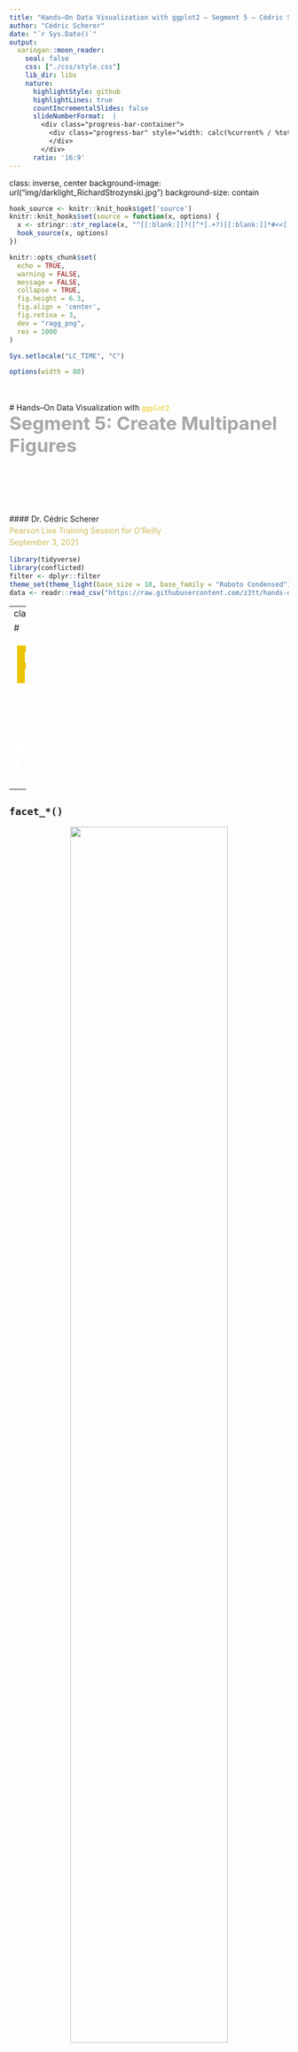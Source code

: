 ```yaml
---
title: "Hands–On Data Visualization with ggplot2 – Segment 5 – Cédric Scherer"
author: "Cédric Scherer"
date: "`r Sys.Date()`"
output:
  xaringan::moon_reader:
    seal: false
    css: ["./css/style.css"]
    lib_dir: libs
    nature:
      highlightStyle: github
      highlightLines: true
      countIncrementalSlides: false
      slideNumberFormat:  |
        <div class="progress-bar-container">
          <div class="progress-bar" style="width: calc(%current% / %total% * 100%);">
          </div>
        </div>
      ratio: '16:9'
---
```

class: inverse, center
background-image: url("img/darklight_RichardStrozynski.jpg")
background-size: contain

```r
hook_source <- knitr::knit_hooks$get('source')
knitr::knit_hooks$set(source = function(x, options) {
  x <- stringr::str_replace(x, "^[[:blank:]]?([^*].+?)[[:blank:]]*#<<[[:blank:]]*$", "*\\1")
  hook_source(x, options)
})

knitr::opts_chunk$set(
  echo = TRUE, 
  warning = FALSE, 
  message = FALSE, 
  collapse = TRUE,
  fig.height = 6.3,
  fig.align = 'center',
  fig.retina = 3,
  dev = "ragg_png", 
  res = 1000
)

Sys.setlocale("LC_TIME", "C")

options(width = 80)
```

<br><br>
# Hands–On Data Visualization with <code style='color:#ebc500;'>ggplot2</code><br><b style='font-size:25pt;color:#a7a7a7;'>Segment 5: Create Multipanel Figures</b>
<br><br><br><br><br><br><br>
#### Dr. Cédric Scherer<b style='color:#ccba56;font-weight:400;line-height:150%;'><br>Pearson Live Training Session for O'Reilly<br>September 3, 2021</b ><br>

```r
library(tidyverse)
library(conflicted)
filter <- dplyr::filter
theme_set(theme_light(base_size = 18, base_family = "Roboto Condensed"))
data <- readr::read_csv("https://raw.githubusercontent.com/z3tt/hands-on-ggplot2/main/data/crypto_cleaned.csv")
```

---
class: inverse, center, middle

# <b style='font-size:70pt;color:#ebc500;'>Facets</b><br><b style='font-size:45pt;color:white;'>Small Multiples</b><br><br>

---

## <b><code>facet\_\*()</code></b>

<p style='text-align:center;'><img src="img/position-facets.png" style='width:75%;'><br><br><cap>Adapted from "ggplot2: Elegant Graphics for Data Analysis" by Hadley Wickham</cap></p>

---

## Our Small-Multiple Candidate

The well-known plot we are going to use for our small multiples, saved as `g`.

.pull-left[
```r
g <- 
  ggplot(data, aes(date, close)) +
    geom_line(
      aes(color = currency),
      size = 1
    ) +
    scale_x_date(
      date_labels = "%m/%y",
      expand = c(0, 0)
    ) +
    scale_y_continuous(
      labels = scales::dollar_format()
    ) +
    scale_color_brewer(
      palette = "Set1",
      guide = "none"
    )

g
```
]

.pull-right[
```r
```
]

---

## <b><code>facet_wrap()</code></b>

`facet_wrap()` splits the data into small multiples based on **one grouping variable**:


.pull-left[
```r
g +
  facet_wrap(vars(year)) #<<
```
]

.pull-right[
```r
```
]

---

## <b><code>facet_wrap()</code></b>

`facet_wrap()` splits the data into small multiples based on **one grouping variable**:


.pull-left[
```r
g +
  facet_wrap(vars(currency)) #<<
```
]

.pull-right[
```r
```
]

---

## <b><code>facet_wrap()</code></b>

`facet_wrap()` splits the data into small multiples based on **one grouping variable**:

.pull-left[
```r
g +
  facet_wrap(~ currency) #<<
```
]

.pull-right[
```r
```
]

---

## <b><code>facet_wrap()</code></b>

`facet_wrap()` splits the data into small multiples based on **one grouping variable**:

.pull-left[
```r
g +
  facet_wrap(
    vars(currency),
    scales = "free" #<<
  )
```
]

.pull-right[
```r
```
]

---

## <b><code>facet_wrap()</code></b>

`facet_wrap()` splits the data into small multiples based on **one grouping variable**:

.pull-left[
```r
g +
  facet_wrap(
    vars(currency),
    scales = "free_y" #<<
  )
```
]

.pull-right[
```r
```
]
---

## <b><code>facet_wrap()</code></b>

`facet_wrap()` splits the data into small multiples based on **one grouping variable**:

.pull-left[
```r
g +
  facet_wrap(
    vars(currency),
    nrow = 1 #<<
  )
```
]

.pull-right[
```r
```
]

---

## <b><code>facet_wrap()</code></b>

`facet_wrap()` splits the data into small multiples based on **one grouping variable**:

.pull-left[
```r
g +
  facet_wrap(
    vars(currency),
    ncol = 1 #<<
  )
```
]

.pull-right[
```r
```
]

---

## <b><code>facet_grid()</code></b>

`facet_grid()` spans a grid of each combination of **two grouping variables**:

.pull-left[
```r
g +
  facet_grid( #<<
    cols = vars(currency), #<<
    rows = vars(year) #<<
  ) #<<
```
]

.pull-right[
```r
```
]

---

## <b><code>facet_grid()</code></b>

`facet_grid()` spans a grid of each combination of **two grouping variables**:

.pull-left[
```r
g +
  facet_grid(
    year ~ currency #<<
  )
```
]

.pull-right[
```r
```
]

---

## <b><code>facet_grid()</code></b>

`facet_grid()` spans a grid of each combination of **two grouping variables**:

.pull-left[
```r
g +
  facet_grid(
    currency ~ year #<<
  )
```
]

.pull-right[
```r
```
]

---

## <b><code>facet_grid()</code></b>

`facet_grid()` spans a grid of each combination of **two grouping variables**:

.pull-left[
```r
g +
  facet_grid(
    currency ~ year,
    scales = "free" #<<
  )
```
]

.pull-right[
```r
```
]

---

## <b><code>facet_grid()</code></b>

`facet_grid()` spans a grid of each combination of **two grouping variables**:

.pull-left[
```r
g +
  facet_grid(
    currency ~ year,
    scales = "free_y" #<<
  )
```
]

.pull-right[
```r
```
]

---
background-image: url("img/bg-exercise.png")
background-size: cover

## Exercise 1: 

* A famous statistical data set is the [“Datasaurus Dozen”](http://www.thefunctionalart.com/2016/08/download-datasaurus-never-trust-summary.html), which is based on [“Anscome's Quartet”](https://en.wikipedia.org/wiki/Anscombe%27s_quartet).<br><br>Import the according data into R and inspect it: `datasaurus.csv`

* Visualize all 12 sets as small multiples of scatter plots.

* Also, add to each facet a linear fitting in the back.
  
* Use a built-in theme and add a title and explanation of the visual.

---

## Exercise 1: Import and Inspect Data

```r
saurus <- readr::read_csv(here::here("data", "datasaurus.csv"))

unique(saurus$dataset)
```

---

## Exercise 1: Import and Inspect Data

```r
saurus <- readr::read_csv(here::here("data", "datasaurus.csv"))

saurus %>% 
  group_by(dataset) %>% 
  summarize(mean_x = mean(x), sd_x = sd(x), mean_y = mean(y), sd_y = sd(y))
```

---

## Exercise 1: Plot the Data

```r
ggplot(saurus, aes(x, y, color = dataset)) +
  geom_point(alpha = .4)
```

---

## Exercise 1: Turn into Small Multiples

```r
ggplot(saurus, aes(x, y)) + #<<
  geom_point(alpha = .4) +
  facet_wrap(~ dataset) #<<
```

---

## Exercise 1: Turn into Small Multiples

```r
ggplot(saurus, aes(x, y))  +
  geom_point(alpha = .4) +
  facet_wrap(~ dataset, nrow = 2) #<<
```

---

## Exercise 1: Fix Aspect Ratio

```r
ggplot(saurus, aes(x, y))  +
  geom_point(alpha = .4) +
  facet_wrap(~ dataset, nrow = 2) +
  coord_fixed() #<<
```

---

## Exercise 1: Add Linear Regression Line

```r
(g <- ggplot(saurus, aes(x, y)) + 
  geom_smooth(method = "lm", aes(color = dataset), se = FALSE, show.legend = FALSE) + #<<
  geom_point(alpha = .4) +
  facet_wrap(~ dataset, nrow = 2) +
  coord_fixed())
```

---

## Exercise 1: Remove Chart Junk

```r
g +
  scale_x_continuous(guide = "none", name = NULL) + #<<
  scale_y_continuous(guide = "none", name = NULL) #<<
```

---

## Exercise 1: Add Title and Caption

```r
g +
  scale_x_continuous(guide = "none", name = NULL) +
  scale_y_continuous(guide = "none", name = NULL) +
  labs(title = "Same Stats, Different Graphs", subtitle = "The Datasaurus by Alberto Cairo shows us why visualisation is important, not just summary statistics.") #<<
```

---
class: inverse, center, middle

<img src="img/patchwork.png" style='width: 23%;'><br><br>
# <b style='font-size:60pt;'>The <code style='color:#ebc500;'>patchwork</code> Package</b><br>
# <b style='font-size:35pt;color:grey;'>The Composer of Plots</b><br><br>

---
class: middle, center

<img src="img/ah_patchwork.jpg" style='width:73%;'><br><cap>Illustration by Allison Horst</cap>

---

## The <b><code>patchwork</code></b> package

Build up your multipanel plot sequentially using **The Composer of Plots**:

.pull-left[
```r
(time <- ggplot(data, aes(date, close)) +
  geom_line(aes(color = currency)) +
  scale_color_brewer(palette = "Set1",
                     guide = "none"))
```
]

.pull-right[
```r
(box <- ggplot(data, aes(currency, close)) +
  geom_boxplot(aes(color = currency)) +
  scale_color_brewer(palette = "Set1",
                     guide = "none"))
```
]

---

## The <b><code>patchwork</code></b> package

Build up your multipanel plot sequentially using **The Composer of Plots**:

```r
#install.packages("patchwork")
library(patchwork) #<<
time + box #<<
```

---

## The <b><code>patchwork</code></b> package

Build up your multipanel plot sequentially using **The Composer of Plots**:

```r
time / box #<<
```

---

## The <b><code>patchwork</code></b> package

With the help of `plot_layout()` you can adjust widths and/or heights:

```r
time + box + 
  plot_layout(widths = c(2, 1)) #<<
```

---

## The <b><code>patchwork</code></b> package

The `plot_spacer()` function allows to add empty panels:

```r
time + plot_spacer() + box +  #<<
  plot_layout(widths = c(2, .5, 1)) #<<
```

---

## The <b><code>patchwork</code></b> package

Let's add another plot — with parentheses you can nest plots:

.pull-left[
```r
scatter <-
  ggplot(data,
         aes(close, open)) +
  geom_point(
    aes(color = currency),
    size = 1.5,
    alpha = .25
  ) +
  scale_color_brewer(
    palette = "Set1",
    guide = "none"
  )

time / (box + scatter) + #<<
  plot_layout(heights = c(1, 2)) #<<
```
]

.pull-right[
```r
```
]

---

## The <b><code>patchwork</code></b> package

Note that even with legends the plot panels align:

.pull-left[
```r
scatter_guide <-
  ggplot(data,
         aes(close, open)) +
  geom_point(
    aes(color = currency),
    size = 1.5,
    alpha = .25
  ) +
  scale_color_brewer(
    palette = "Set1",
    #guide = "none" #<<
  )

time / (box + scatter_guide) +
  plot_layout(heights = c(1, 2))
```
]

.pull-right[
```r
```
]

---

## The <b><code>patchwork</code></b> package

The argument `guides = "collect"` groups legends and places them relative to the composition:

.pull-left[
```r
time / (box + scatter_guide) +
  plot_layout(
    heights = c(1, 2),
    guides = "collect" #<<
  )
```
]

.pull-right[
```r
```
]

---

## The <b><code>patchwork</code></b> package

Furthermore, `plot_annotation()` allows to add labels on the compositional level:

.pull-left[
```r
time / (box + scatter_guide) +
  plot_layout(
    heights = c(1, 2),
    guides = "collect"
  ) +
  plot_annotation( #<<
    title = "Performance of Top 4 Cryptocurrencies" #<<
  ) #<<
```
]

.pull-right[
```r
```
]

---

## The <b><code>patchwork</code></b> package

`plot_annotation()` also comes with the functionality to tag panels in one step:

.pull-left[
```r
time / (box + scatter_guide) +
  plot_layout(
    heights = c(1, 2),
    guides = "collect"
  ) +
  plot_annotation(
    title = "Performance of Top 4 Cryptocurrencies",
    tag_levels = "A", #<<
    tag_suffix = ")" #<<
  )
```
]

.pull-right[
```r
```
]

---

## The <b><code>patchwork</code></b> package

`plot_annotation()` also comes with the functionality to tag panels in one step:

.pull-left[
```r
time / (box + scatter_guide) +
  plot_layout(
    heights = c(1, 2),
    guides = "collect"
  ) +
  plot_annotation(
    title = "Performance of Top 4 Cryptocurrencies",
    tag_levels = "i", #<<
    tag_prefix = "(", #<<
    tag_suffix = ")" #<<
  )
```
]

.pull-right[
```r
```
]

---

## The <b><code>patchwork</code></b> package

`{patchwork}` also allows to place plots as insets:

.pull-left[
```r
box <- box +  #<<
  theme(plot.background = element_blank()) #<<

scatter +
  inset_element( #<<
    box,  #<<
    top = .55, #<<
    right = 1,  #<<
    bottom = 0, #<<
    left = .6 #<<
  ) #<<
```
]

.pull-right[
```r
```
]

---

## The <b><code>patchwork</code></b> package

`{patchwork}` also allows to place plots as insets:

.pull-left[
```r
box <- box +  #<<
  theme(panel.background = element_blank()) #<<

scatter +
  inset_element(
    box, 
    top = .9, #<<
    right = .9, #<<
    bottom = .1, #<<
    left = .1 #<<
  )
```
]

.pull-right[
```r
```
]

---
background-image: url("img/bg-exercise.png")
background-size: cover

## Exercise 2: 

* Using the [“Datasaurus Dozen”](http://www.thefunctionalart.com/2016/08/download-datasaurus-never-trust-summary.html) data set and the previous codes, create this multipanel visualization<br>with the help of `facet_wrap()` and the `{patchwork}` package.

```r
a <- ggplot(filter(saurus, dataset == "dino"), aes(x, y)) +
  geom_smooth(method = "lm", se = FALSE) + 
  geom_point(alpha = .4, size = .8) + 
  facet_wrap(~ dataset) +
  #coord_fixed() +
  scale_x_continuous(guide = "none", name = NULL) + 
  scale_y_continuous(guide = "none", name = NULL)

b <- ggplot(filter(saurus, dataset != "dino"), aes(x, y)) + 
  geom_smooth(method = "lm", se = FALSE) +
  geom_point(alpha = .4, size = 3) +
  facet_wrap(~ dataset, nrow = 2) +
  #coord_fixed() +
  scale_x_continuous(guide = "none", name = NULL) + 
  scale_y_continuous(guide = "none", name = NULL)

a + b + plot_layout(widths = c(1, 2.5)) + 
  plot_annotation(title = "The Datasaurus by Alberto Cairo shows us why visualisation is important, not just summary statistics.")
```

---

## Exercise 2: Create Plots

```r
facet <- 
  ggplot(filter(saurus, dataset != "dino"), aes(x, y)) +#<<
    geom_smooth(method = "lm", se = FALSE) +
    geom_point(alpha = .4, size = .8) +
    facet_wrap(~ dataset, nrow = 2) +
    scale_x_continuous(guide = "none", name = NULL) + 
    scale_y_continuous(guide = "none", name = NULL)
```

---

## Exercise 2: Create Plots

```r
facet <- 
  ggplot(filter(saurus, dataset != "dino"), aes(x, y)) +
    geom_smooth(method = "lm", se = FALSE) +
    geom_point(alpha = .4, size = .8) +
    facet_wrap(~ dataset, nrow = 2) +
    scale_x_continuous(guide = "none", name = NULL) + 
    scale_y_continuous(guide = "none", name = NULL)

dino <- 
  ggplot(filter(saurus, dataset == "dino"), aes(x, y)) + #<<
    geom_smooth(method = "lm", se = FALSE) + 
    geom_point(alpha = .4, size = 3) + 
    facet_wrap(~ dataset) + #<<
    scale_x_continuous(guide = "none", name = NULL) + 
    scale_y_continuous(guide = "none", name = NULL)
```

---

## Exercise 2: Create multipanel Plot

```r
dino + facet
```

---

## Exercise 2: Adjust Widths

```r
dino + facet + plot_layout(widths = c(1, 2.5))
```

---

## Exercise 2: Add the Title

```r
dino + facet + plot_layout(widths = c(1, 2.5)) + 
  plot_annotation(title = "The Datasaurus by Alberto Cairo shows us why visualisation is important, not just summary statistics.")
```

---

## Resources

* Chapters on [faceting](https://ggplot2-book.org/facet.html) and [arranging plots](https://ggplot2-book.org/arranging-plots.html) of the “ggplot2” book by Hadley Wickham et al.

* [`{patchwork}` package reference](https://patchwork.data-imaginist.com/index.html) with lots of articles on ho to create (more complex) layouts

* [`{cowplot}` package reference](https://wilkelab.org/cowplot/articles/plot_grid.html), another package to arrange multiple plots in a grid<br>(and to add insets and images)

* [How to add annotations to individual facets](https://r-graphics.org/recipe-annotate-facet), part of the “R Graphics Cookbook” book by Winston Chang 

* [“A `{ggplot2}` Tutorial for Beautiful Plotting in R”](https://www.cedricscherer.com/2019/08/05/a-ggplot2-tutorial-for-beautiful-plotting-in-r/), my extensive "how to"-tutorial

